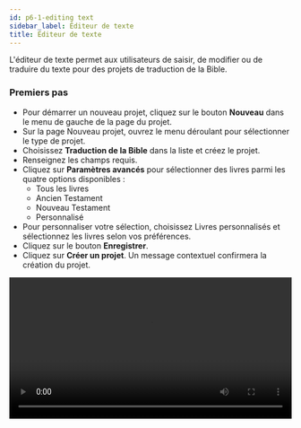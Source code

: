 ```yaml
---
id: p6-1-editing text
sidebar_label: Éditeur de texte
title: Éditeur de texte
---
```


L'éditeur de texte permet aux utilisateurs de saisir, de modifier ou de traduire du texte pour des projets de traduction de la Bible.

### Premiers pas

- Pour démarrer un nouveau projet, cliquez sur le bouton **Nouveau** dans le menu de gauche de la page du projet.
- Sur la page Nouveau projet, ouvrez le menu déroulant pour sélectionner le type de projet.
- Choisissez **Traduction de la Bible** dans la liste et créez le projet.
- Renseignez les champs requis.
- Cliquez sur **Paramètres avancés** pour sélectionner des livres parmi les quatre options disponibles :
  - Tous les livres
  - Ancien Testament
  - Nouveau Testament
  - Personnalisé
- Pour personnaliser votre sélection, choisissez Livres personnalisés et sélectionnez les livres selon vos préférences.
- Cliquez sur le bouton **Enregistrer**.
- Cliquez sur **Créer un projet**. Un message contextuel confirmera la création du projet.

<video controls src="/0.8.1/en_texteditor_create.mp4" width="100%" type="video/mov"/>

### Travailler dans l'éditeur de texte

- Ouvrez le **Projet** que vous avez créé ; il se lancera avec l'**Éditeur de texte**.
- Cliquez sur l'icône **Nouvelle mise en page** pour charger les ressources de référence.
- Cliquez sur l'icône **Sélecteur de ressources** dans la **Nouvelle mise en page**.
- Un **Panneau Ressources** s'ouvrira, affichant la liste des ressources disponibles.
- Utilisez le **Navigateur BCV** pour basculer entre **Livre, Chapitre et Verset**.
- Sélectionnez le verset dans lequel vous souhaitez **saisir, modifier ou copier-coller**.

<video controls src="/0.8.1/en_texteditor_working.mp4" width="100%" type="video/mov"/>

### Raccourcis clavier pour l'éditeur de texte

- **Ctrl+Z** – Annuler
- **Ctrl+y** – Rétablir
- **Tab** – Verset suivant
- **Shift+tab** – Verset précédent

<!-- **Ctrl+s** – Enregistrer -->

### Ajustements de police dans l'éditeur de texte

Pour modifier le style de police, cliquez sur l'icône <img src="/0.8.1/en_font-style.png" width="30px" alt="fontstyle"/> en haut à droite de l'éditeur.

Pour ajuster la taille de police, cliquez sur l'icône <img src="/0.8.1/en_font-size.png" width="30px" alt="fontsize"/> en haut à droite.

**Pour vérifier la navigation, [cliquez ici](../Text%20Bible%20Translation/p6-2-navigationlock.mdx)**

<!--
<h3> Dans cette version, cette fonction n'est pas disponible </h3>

La fonction **Éditer** se trouve en haut à gauche de la **colonne de traduction,** à côté de la fonction **Fichier**.

Pour le moment, **Scribe** ne supporte que l'édition **S** ou **En-têtes de section**.

- Cliquez sur la lettre **S** à l'écran pour ajouter un titre de section
- Afficher un exemple d'image qui met en évidence le titre de la section

<img src="/0.5.3/fr_editing_text.png"  width="1000px" alt="notification"/>
-->